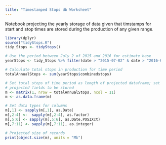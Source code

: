 ```yaml
---
title: "Timestamped Stops db Worksheet"
---
```

Notebook projecting the yearly storage of data given that timstamps for start and stop times are stored during the production of any given range. 

```r
library(dplyr)
source("tidyStops.R")
tidy_Stops <- tidyStops()

# Use the period between July 2 of 2015 and 2016 for estimate base
yearStops <- tidy_Stops %>% filter(date > "2015-07-02" & date > "2016-07-02")

# Calculate total stops in production for time period
totalAnnualStops <- sum(yearStops$combinedstops)

# Set total stops of time period as length of projected dataframe; set columns to 11 for 
# projected fields to be stored
m <- matrix(1, nrow = totalAnnualStops, ncol = 11)
m <- as.data.frame(m)

# Set data types for columns
m[,1] <- sapply(m[,1], as.Date)
m[,2:4] <-  sapply(m[,2:4], as.factor)
m[,5:6] <- sapply(m[,5:6], as.Date.POSIXct)
m[,7:11] <- sapply(m[,7:11], as.integer)

# Projected size of records
print(object.size(m), units = "Mb")
```

